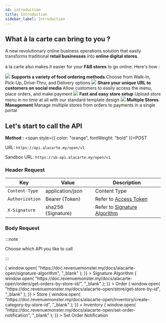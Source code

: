 ```yaml
---
id: introduction
title: Introduction
sidebar_label: Introduction
---
```



## What à la carte can bring to you ?

A new revolutionary online business operations solution that easily transforms traditional **retail businesses** into **online digital stores**. <br/><br/>
à la carte also makes it easier for your **F&B stores** to go online. Here's how :

<Flex flexWrap="wrap" mx={-2}>
  <Box pt="14px" width={[1, 1 / 2]}>
    <Flex justifyContent="center">
      <Image
        src="https://rm-prod-asset.oss-ap-southeast-3.aliyuncs.com/img/landing-page/icons-10@3x.png?x-oss-process=image/resize,w_630"
        sx={{
          width: ["25%", "15%"],
          height: ["50%", "100%"],
        }}
      />
    </Flex>
    <Text className={styles.title}>
      <b>Supports a variety of food ordering methods</b>
    </Text>
    <Text className={styles.subtitle}>
      Choose from Walk-In, Pick-Up, Drive-Thru, and Delivery options
    </Text>
  </Box>
  <Box p={2} width={[1, 1 / 2]}>
    <Flex justifyContent="center">
      <Image
        src="https://rm-prod-asset.oss-ap-southeast-3.aliyuncs.com/img/landing-page/icons-22@3x.png?x-oss-process=image/resize,w_630"
        sx={{
          width: ["25%", "15%"],
          height: ["50%", "100%"],
        }}
      />
    </Flex>
    <Text className={styles.title}>
      <b>Share your unique URL to customers on social media</b>
    </Text>
    <Text className={styles.subtitle}>
      Allow customers to easily access the menu, place orders, and make payment
    </Text>
  </Box>
</Flex>

<Flex flexWrap="wrap" mx={-2}>
  <Box p={2} width={[1, 1 / 2]}>
    <Flex justifyContent="center">
      <Image
        src="https://rm-prod-asset.oss-ap-southeast-3.aliyuncs.com/img/landing-page/icons-09@3x.png?x-oss-process=image/resize,w_630"
        sx={{
          width: ["25%", "15%"],
          height: ["50%", "100%"],
        }}
      />
    </Flex>
    <Text className={styles.title}>
      <b>Fast and easy store setup</b>
    </Text>
    <Text className={styles.subtitle} pr="10px">
      Upload store menu in no time at all with our standard template design
    </Text>
  </Box>
  <Box pt="18px" width={[1, 1 / 2]}>
    <Flex justifyContent="center">
      <Image
        src="https://rm-prod-asset.oss-ap-southeast-3.aliyuncs.com/img/landing-page/icons-16@3x.png?x-oss-process=image/resize,w_630"
        sx={{
          width: ["25%", "15%"],
          height: ["50%", "100%"],
        }}
      />
    </Flex>
    <Text className={styles.title}>
      <b>Multiple Stores Management</b>
    </Text>
    <Text className={styles.subtitle}>
      Manage multiple stores from orders to payments in a single portal
    </Text>
  </Box>
</Flex>

## Let's start to call the API

**Method :** <span style={{ color: "orange", fontWeight: "bold" }}>POST</span><br/>

URL: `https://api.alacarte.my/open/v1`<br/>

Sandbox URL: `https://sb-api.alacarte.my/open/v1`

### Header Request

| Key             | Value                            | Description                                                           |
| --------------- | -------------------------------- | --------------------------------------------------------------------- |
| `Content-Type`  | application/json                 | Content Type                                                          |
| `Authorization` | Bearer {Token}                   | Refer to [Access Token](../quickstart/accesstoken/client-credentials) |
| `X-Signature`   | sha256 {Signature}               | Refer to [Signature Algorithm](./signature-algorithm)     |

### Body Request

:::note

Choose which API you like to call

:::

<Flex flexWrap="wrap" mx={-2}>
  <Box p={2} width={[1, 1 / 4]}>
    <Box
      className={styles.box}
      onClick={() => {
        window.open(
          "https://doc.revenuemonster.my/docs/alacarte-open/signature-algorithm",
          "_blank"
        );
      }}
    >
      <Text className={styles.text}>Signature Algorithm</Text>
    </Box>
  </Box>
  <Box p={2} width={[1, 1 / 4]}>
    <Box
      className={styles.box}
      onClick={() => {
        window.open(
          "https://doc.revenuemonster.my/docs/alacarte-open/orders/get-orders-by-store-id/",
          "_blank"
        );
      }}
    >
      <Text className={styles.text}>Order</Text>
    </Box>
  </Box>
  <Box p={2} width={[1, 1 / 4]}>
    <Box
      className={styles.box}
      onClick={() => {
        window.open(
          "https://doc.revenuemonster.my/docs/alacarte-open/store/get-store-by-id",
          "_blank"
        );
      }}
    >
      <Text className={styles.text}>Store</Text>
    </Box>
  </Box>
  <Box p={2} width={[1, 1 / 4]}>
    <Box
      className={styles.box}
      onClick={() => {
        window.open(
          "https://doc.revenuemonster.my/docs/alacarte-open/inventory/create-category-by-store-id",
          "_blank"
        );
      }}
    >
      <Text className={styles.text}>Inventory</Text>
    </Box>
  </Box>
  <Box p={2} width={[1, 1 / 4]}>
    <Box
      className={styles.box}
      onClick={() => {
        window.open(
          "https://doc.revenuemonster.my/docs/alacarte-open/set-order-notification",
          "_blank"
        );
      }}
    >
      <Text className={styles.text}>Set Order Notification</Text>
    </Box>
  </Box>
</Flex>

